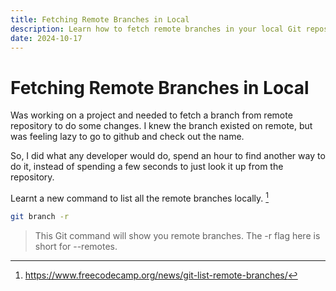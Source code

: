 ```yaml
---
title: Fetching Remote Branches in Local
description: Learn how to fetch remote branches in your local Git repository. Follow this guide to list and access remote branches efficiently using Git commands.
date: 2024-10-17
---
```


# Fetching Remote Branches in Local

Was working on a project and needed to fetch a branch from remote repository to do some changes. I knew the branch existed on remote, but was feeling lazy to go to github and check out the name.

So, I did what any developer would do, spend an hour to find another way to do it, instead of spending a few seconds to just look it up from the repository.

Learnt a new command to list all the remote branches locally. [^1]

```bash
git branch -r
```

> This Git command will show you remote branches. The -r flag here is short for --remotes.

[^1]: https://www.freecodecamp.org/news/git-list-remote-branches/

